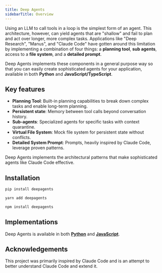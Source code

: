 ```yaml
---
title: Deep Agents
sidebarTitle: Overview
---
```


Using an LLM to call tools in a loop is the simplest form of an agent. This architecture, however, can yield agents that are "shallow" and fail to plan and act over longer, more complex tasks. Applications like "Deep Research", "Manus", and "Claude Code" have gotten around this limitation by implementing a combination of four things: a **planning tool**, **sub agents**, access to a **file system**, and a **detailed prompt**.

Deep Agents implements these components in a general purpose way so that you can easily create sophisticated agents for your application, available in both **Python** and **JavaScript/TypeScript**.

## Key features

- **Planning Tool**: Built-in planning capabilities to break down complex tasks and enable long-term planning.
- **Persistent state**: Memory between tool calls beyond conversation history.
- **Sub-agents**: Specialized agents for specific tasks with context quarantine.
- **Virtual File System**: Mock file system for persistent state without conflicts.
- **Detailed System Prompt**: Prompts, heavily inspired by Claude Code, leverage proven patterns.

Deep Agents implements the architectural patterns that make sophisticated agents like Claude Code effective.

## Installation

<CodeGroup>

```bash pip
pip install deepagents
```

```bash yarn
yarn add deepagents
```

```bash npm
npm install deepagents
```

</CodeGroup>

## Implementations

Deep Agents is available in both [**Python**](https://github.com/hwchase17/deepagents) and [**JavaScript**](https://www.npmjs.com/package/deepagents).

## Acknowledgements

This project was primarily inspired by Claude Code and is an attempt to better understand Claude Code and extend it.
